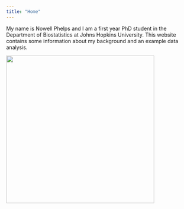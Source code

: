 ```yaml
---
title: "Home"
---
```


My name is Nowell Phelps and I am a first year PhD student in the Department of Biostatistics at Johns Hopkins University. This website contains some information about my background and an example data analysis.

![](me.jpg){width="400"}
